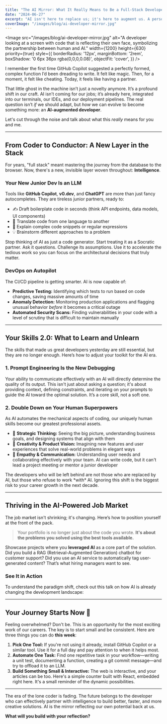 ```yaml
---
title: "The AI Mirror: What It Really Means to Be a Full-Stack Developer Today"
date: "2024-06-27"
excerpt: "AI isn't here to replace us; it's here to augment us. A personal look at how AI is changing our code, our careers, and what it truly means to be creative in this new era."
coverImage: "/images/blog/ai-developer-mirror.jpg"
---
```



<Image
  src="/images/blog/ai-developer-mirror.jpg"
  alt="A developer looking at a screen with code that is reflecting their own face, symbolizing the partnership between human and AI."
  width={1200}
  height={630}
  priority={true}
  style={{
    borderRadius: '12px',
    marginBottom: '2rem',
    boxShadow: '0 6px 36px rgba(0,0,0,0.08)',
    objectFit: 'cover',
  }}
/>

I remember the first time GitHub Copilot suggested a perfectly formed, complex function I’d been dreading to write. It felt like magic. Then, for a moment, it felt like cheating. Today, it feels like having a partner.

That little ghost in the machine isn’t just a novelty anymore. It’s a profound shift in our craft. AI isn’t coming for our jobs; it’s already here, integrated into our terminals, our IDEs, and our deployment pipelines. The real question isn’t *if* we should adapt, but *how* we can evolve to become something more: an **AI-augmented developer**.

Let's cut through the noise and talk about what this *really* means for you and me.

---

## From Coder to Conductor: A New Layer in the Stack

For years, "full stack" meant mastering the journey from the database to the browser. Now, there's a new, invisible layer woven throughout: **Intelligence**.

### Your New Junior Dev Is an LLM

Tools like **GitHub Copilot**, **v0.dev**, and **ChatGPT** are more than just fancy autocompletes. They are tireless junior partners, ready to:

- ✍️ Draft boilerplate code in seconds (think API endpoints, data models, UI components)
- 🔄 Translate code from one language to another
- 🤔 Explain complex code snippets or regular expressions
- 💡 Brainstorm different approaches to a problem

<InfoBox title="The Mindset Shift: From Coder to Collaborator">
  Stop thinking of AI as just a code generator. Start treating it as a Socratic partner. Ask it questions. Challenge its assumptions. Use it to accelerate the tedious work so you can focus on the architectural decisions that truly matter.
</InfoBox>

### DevOps on Autopilot

The CI/CD pipeline is getting smarter. AI is now capable of:

- **Predictive Testing:** Identifying which tests to run based on code changes, saving massive amounts of time
- **Anomaly Detection:** Monitoring production applications and flagging unusual behavior *before* it becomes a critical outage
- **Automated Security Scans:** Finding vulnerabilities in your code with a level of scrutiny that is difficult to maintain manually

---

## Your Skills 2.0: What to Learn and Unlearn

The skills that made us great developers yesterday are still essential, but they are no longer enough. Here’s how to adjust your toolkit for the AI era.

### 1. Prompt Engineering Is the New Debugging

Your ability to communicate effectively with an AI will directly determine the quality of its output. This isn't just about asking a question; it's about providing context, defining constraints, and iterating on your prompts to guide the AI toward the optimal solution. It’s a core skill, not a soft one.

### 2. Double Down on Your Human Superpowers

As AI automates the mechanical aspects of coding, our uniquely human skills become our greatest professional assets.

- 🧠 **Strategic Thinking:** Seeing the big picture, understanding business goals, and designing systems that align with them
- 🎨 **Creativity & Product Vision:** Imagining new features and user experiences that solve real-world problems in elegant ways
- 🤝 **Empathy & Communication:** Understanding user needs and collaborating effectively with your team. AI can write code, but it can't lead a project meeting or mentor a junior developer

<Warning title="Career Alert: Adapt or Be Automated">
  The developers who will be left behind are not those who are replaced by AI, but those who refuse to work *with* AI. Ignoring this shift is the biggest risk to your career growth in the next decade.
</Warning>

---

## Thriving in the AI-Powered Job Market

The job market isn't shrinking; it's changing. Here’s how to position yourself at the front of the pack.

> Your portfolio is no longer just about the code you wrote. **It's about the problems you solved using the best tools available.**

Showcase projects where you **leveraged AI** as a core part of the solution. Did you build a RAG (Retrieval-Augmented Generation) chatbot for customer support? Did you use an AI service to automatically tag user-generated content? That’s what hiring managers want to see.

### See It in Action

To understand the paradigm shift, check out this talk on how AI is already changing the development landscape:

<YouTubeEmbed 
  videoId="8pDqJVdNa44"
  title="Masterclass: AI-driven Development for Programmers by Fireship"
/>

---

## Your Journey Starts Now 🚀

Feeling overwhelmed? Don't be. This is an opportunity for the most exciting work of our careers. The key is to start small and be consistent. Here are three things you can do **this week**:

1. **Pick One Tool:** If you're not using it already, install GitHub Copilot or a similar tool. Use it for a full day and pay attention to when it helps most.
2. **Automate One Task:** Find one repetitive task in your workflow—writing a unit test, documenting a function, creating a git commit message—and try to offload it to an LLM.
3. **Build Something Small & Interactive:** The web is interactive, and your articles can be too. Here's a simple counter built with React, embedded right here. It's a small reminder of the dynamic possibilities.

<Counter />

---

The era of the lone coder is fading. The future belongs to the developer who can effectively partner with intelligence to build better, faster, and more creative solutions. AI is the mirror reflecting our own potential back at us.

**What will you build with your reflection?**
